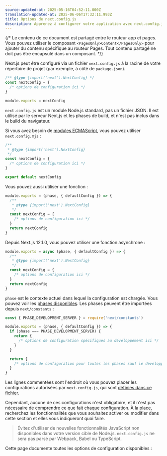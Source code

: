 ```yaml
---
source-updated-at: 2025-05-16T04:52:11.000Z
translation-updated-at: 2025-06-06T17:32:11.993Z
title: Options de next.config.js
description: Apprenez à configurer votre application avec next.config.js.
---
```


{/* Le contenu de ce document est partagé entre le routeur app et pages. Vous pouvez utiliser le composant `<PagesOnly>Content</PagesOnly>` pour ajouter du contenu spécifique au routeur Pages. Tout contenu partagé ne doit pas être encapsulé dans un composant. */}

Next.js peut être configuré via un fichier `next.config.js` à la racine de votre répertoire de projet (par exemple, à côté de `package.json`).

```js filename="next.config.js"
/** @type {import('next').NextConfig} */
const nextConfig = {
  /* options de configuration ici */
}

module.exports = nextConfig
```

`next.config.js` est un module Node.js standard, pas un fichier JSON. Il est utilisé par le serveur Next.js et les phases de build, et n'est pas inclus dans le build du navigateur.

Si vous avez besoin de [modules ECMAScript](https://nodejs.org/api/esm.html), vous pouvez utiliser `next.config.mjs` :

```js filename="next.config.mjs"
/**
 * @type {import('next').NextConfig}
 */
const nextConfig = {
  /* options de configuration ici */
}

export default nextConfig
```

Vous pouvez aussi utiliser une fonction :

```js filename="next.config.mjs"
module.exports = (phase, { defaultConfig }) => {
  /**
   * @type {import('next').NextConfig}
   */
  const nextConfig = {
    /* options de configuration ici */
  }
  return nextConfig
}
```

Depuis Next.js 12.1.0, vous pouvez utiliser une fonction asynchrone :

```js filename="next.config.js"
module.exports = async (phase, { defaultConfig }) => {
  /**
   * @type {import('next').NextConfig}
   */
  const nextConfig = {
    /* options de configuration ici */
  }
  return nextConfig
}
```

`phase` est le contexte actuel dans lequel la configuration est chargée. Vous pouvez voir les [phases disponibles](https://github.com/vercel/next.js/blob/5e6b008b561caf2710ab7be63320a3d549474a5b/packages/next/shared/lib/constants.ts#L19-L23). Les phases peuvent être importées depuis `next/constants` :

```js
const { PHASE_DEVELOPMENT_SERVER } = require('next/constants')

module.exports = (phase, { defaultConfig }) => {
  if (phase === PHASE_DEVELOPMENT_SERVER) {
    return {
      /* options de configuration spécifiques au développement ici */
    }
  }

  return {
    /* options de configuration pour toutes les phases sauf le développement ici */
  }
}
```

Les lignes commentées sont l'endroit où vous pouvez placer les configurations autorisées par `next.config.js`, qui sont [définies dans ce fichier](https://github.com/vercel/next.js/blob/canary/packages/next/src/server/config-shared.ts).

Cependant, aucune de ces configurations n'est obligatoire, et il n'est pas nécessaire de comprendre ce que fait chaque configuration. À la place, recherchez les fonctionnalités que vous souhaitez activer ou modifier dans cette section et elles vous indiqueront quoi faire.

> Évitez d'utiliser de nouvelles fonctionnalités JavaScript non disponibles dans votre version cible de Node.js. `next.config.js` ne sera pas parsé par Webpack, Babel ou TypeScript.

Cette page documente toutes les options de configuration disponibles :